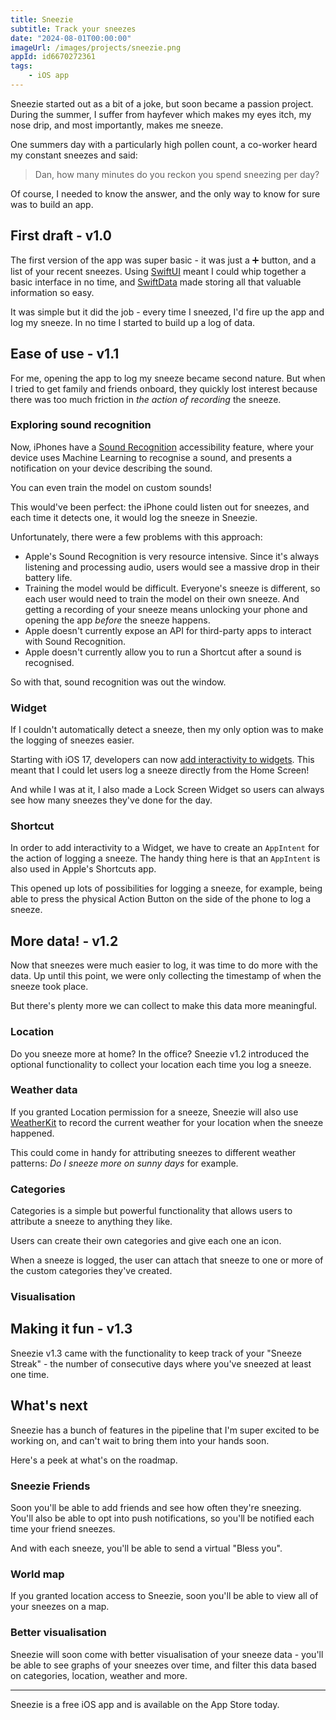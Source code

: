 ```yaml
---
title: Sneezie
subtitle: Track your sneezes
date: "2024-08-01T00:00:00"
imageUrl: /images/projects/sneezie.png
appId: id6670272361
tags:
    - iOS app
---
```


Sneezie started out as a bit of a joke, but soon became a passion project. During the summer, I suffer from hayfever which makes my eyes itch, my nose drip, and most importantly, makes me sneeze.

One summers day with a particularly high pollen count, a co-worker heard my constant sneezes and said:

> Dan, how many minutes do you reckon you spend sneezing per day?

Of course, I needed to know the answer, and the only way to know for sure was to build an app.

## First draft - v1.0

The first version of the app was super basic - it was just a ➕ button, and a list of your recent sneezes. Using [SwiftUI](https://developer.apple.com/xcode/swiftui/) meant I could whip together a basic interface in no time, and [SwiftData](https://developer.apple.com/xcode/swiftdata/) made storing all that valuable information so easy.

It was simple but it did the job - every time I sneezed, I'd fire up the app and log my sneeze. In no time I started to build up a log of data.

## Ease of use - v1.1

For me, opening the app to log my sneeze became second nature. But when I tried to get family and friends onboard, they quickly lost interest because there was too much friction in _the action of recording_ the sneeze.

### Exploring sound recognition

Now, iPhones have a [Sound Recognition](https://support.apple.com/en-gb/guide/iphone/iphf2dc33312/ios) accessibility feature, where your device uses Machine Learning to recognise a sound, and presents a notification on your device describing the sound.

You can even train the model on custom sounds! 

This would've been perfect: the iPhone could listen out for sneezes, and each time it detects one, it would log the sneeze in Sneezie.

Unfortunately, there were a few problems with this approach:

- Apple's Sound Recognition is very resource intensive. Since it's always listening and processing audio, users would see a massive drop in their battery life.
- Training the model would be difficult. Everyone's sneeze is different, so each user would need to train the model on their own sneeze. And getting a recording of your sneeze means unlocking your phone and opening the app _before_ the sneeze happens.
- Apple doesn't currently expose an API for third-party apps to interact with Sound Recognition.
- Apple doesn't currently allow you to run a Shortcut after a sound is recognised.

So with that, sound recognition was out the window.

### Widget

If I couldn't automatically detect a sneeze, then my only option was to make the logging of sneezes easier.

Starting with iOS 17, developers can now [add interactivity to widgets](https://developer.apple.com/documentation/widgetkit/adding-interactivity-to-widgets-and-live-activities). This meant that I could let users log a sneeze directly from the Home Screen!

And while I was at it, I also made a Lock Screen Widget so users can always see how many sneezes they've done for the day.

### Shortcut

In order to add interactivity to a Widget, we have to create an `AppIntent` for the action of logging a sneeze. The handy thing here is that an `AppIntent` is also used in Apple's Shortcuts app.

This opened up lots of possibilities for logging a sneeze, for example, being able to press the physical Action Button on the side of the phone to log a sneeze.

## More data! - v1.2

Now that sneezes were much easier to log, it was time to do more with the data. Up until this point, we were only collecting the timestamp of when the sneeze took place.

But there's plenty more we can collect to make this data more meaningful.

### Location

Do you sneeze more at home? In the office? Sneezie v1.2 introduced the optional functionality to collect your location each time you log a sneeze.

### Weather data

If you granted Location permission for a sneeze, Sneezie will also use [WeatherKit](https://developer.apple.com/weatherkit/) to record the current weather for your location when the sneeze happened.

This could come in handy for attributing sneezes to different weather patterns: _Do I sneeze more on sunny days_ for example.

### Categories

Categories is a simple but powerful functionality that allows users to attribute a sneeze to anything they like.

Users can create their own categories and give each one an icon.

When a sneeze is logged, the user can attach that sneeze to one or more of the custom categories they've created.

### Visualisation

## Making it fun - v1.3

Sneezie v1.3 came with the functionality to keep track of your "Sneeze Streak" - the number of consecutive days where you've sneezed at least one time.

## What's next

Sneezie has a bunch of features in the pipeline that I'm super excited to be working on, and can't wait to bring them into your hands soon.

Here's a peek at what's on the roadmap.

### Sneezie Friends

Soon you'll be able to add friends and see how often they're sneezing. You'll also be able to opt into push notifications, so you'll be notified each time your friend sneezes.

And with each sneeze, you'll be able to send a virtual "Bless you".

### World map

If you granted location access to Sneezie, soon you'll be able to view all of your sneezes on a map.

### Better visualisation

Sneezie will soon come with better visualisation of your sneeze data - you'll be able to see graphs of your sneezes over time, and filter this data based on categories, location, weather and more.

---

Sneezie is a free iOS app and is available on the App Store today.